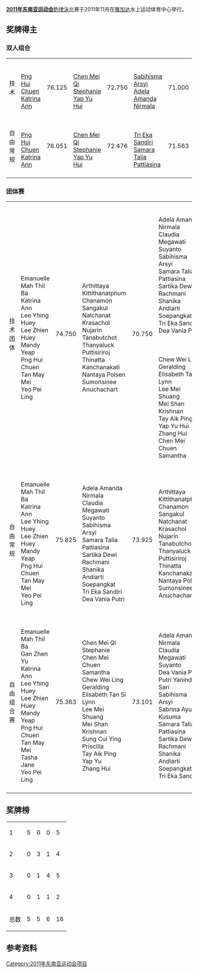 '''[[2011年东南亚运动会|2011年东南亚运动会]]'''[[韵律泳|韵律泳]]比赛于2011年11月在[[雅加达|雅加达]]水上运动体育中心举行。

==奖牌得主==
===双人组合===
{|{{MedalistTable|type=项目|labelwidth=150|columns=2}}
|-
|技术
|valign=top|{{flagIOC2|MAS|2011年东南亚运动会}}<br />[[Png_Hui_Chuen|Png Hui Chuen]]<br />[[Katrina_Ann|Katrina Ann]] || 76.125
|valign=top|{{flagIOC2|SIN|2011年东南亚运动会}}<br />[[Chen_Mei_Qi_Stephanie|Chen Mei Qi Stephanie]]<br />[[Yap_Yu_Hui|Yap Yu Hui]] || 72.750
|valign=top|{{flagIOC2|INA|2011年东南亚运动会}}<br />[[Sabihisma_Arsyi|Sabihisma Arsyi]]<br />[[Adela_Amanda_Nirmala|Adela Amanda Nirmala]] || 71.000
|-
|自由常规
|valign=top|{{flagIOC2|MAS|2011年东南亚运动会}}<br />[[Png_Hui_Chuen|Png Hui Chuen]]<br />[[Katrina_Ann|Katrina Ann]] || 76.051
|valign=top|{{flagIOC2|SIN|2011年东南亚运动会}}<br />[[Chen_Mei_Qi_Stephanie|Chen Mei Qi Stephanie]]<br />[[Yap_Yu_Hui|Yap Yu Hui]] || 72.476
|valign=top|{{flagIOC2|INA|2011年东南亚运动会}}<br />[[Tri_Eka_Sandiri|Tri Eka Sandiri]]<br />[[Samara_Talia_Pattiasina|Samara Talia Pattiasina]] || 71.563
|-
|}

===团体赛===
{|{{MedalistTable|type=项目|columns=2}}
|-
|rowspan=2|技术团体
|rowspan=2|{{flagIOC2team|MAS|2011年东南亚运动会}}<br>Emanuelle Mah Thil Ba<br>Katrina Ann<br>Lee Yhing Huey<br>Lee Zhien Huey<br>Mandy Yeap<br>Png Hui Chuen<br>Tan May Mei<br>Yeo Pei Ling||rowspan=2| 74.750
|rowspan=2|{{flagIOC2team|THA|2011年东南亚运动会}}<br>Arthittaya Kittithanatphum<br>Chanamon Sangakul<br>Natchanat Krasachol<br>Nujarin Tanabutchot<br>Thanyaluck Puttisiriroj<br>Thinatta Kanchanakati<br>Nantaya Polsen<br>Sumonsinee Anuchachart||rowspan=2| 70.750
|valign=top|{{flagIOC2team|INA|2011年东南亚运动会}}<br>Adela Amanda Nirmala<br>Claudia Megawati Suyanto<br>Sabihisma Arsyi<br>Samara Talia Pattiasina<br>Sartika Dewi Rachmani<br>Shanika Andiarti Soepangkat<br>Tri Eka Sandiri<br>Dea Vania Putri
 ||70.375
|-
|{{flagIOC2team|SIN|2011年东南亚运动会}}<br>Chew Wei Ling Geralding<br>Elisabeth Tan Si Lynn<br>Lee Mei Shuang<br>Mei Shan Krishnan<br>Tay Aik Ping<br>Yap Yu Hui<br>Zhang Hui<br>Chen Mei Chuen Samantha
  || 70.375 
|-
|自由常规
|valign=top|{{flagIOC2team|MAS|2011年东南亚运动会}}<br>Emanuelle Mah Thil Ba<br>Katrina Ann<br>Lee Yhing Huey<br>Lee Zhien Huey<br>Mandy Yeap<br>Png Hui Chuen<br>Tan May Mei<br>Yeo Pei Ling
 || 75.825
|valign=top|{{flagIOC2team|INA|2011年东南亚运动会}}<br>Adela Amanda Nirmala<br>Claudia Megawati Suyanto<br>Sabihisma Arsyi<br>Samara Talia Pattiasina<br>Sartika Dewi Rachmani<br>Shanika Andiarti Soepangkat<br>Tri Eka Sandiri<br>Dea Vania Putri
 || 73.925
|valign=top|{{flagIOC2team|THA|2011年东南亚运动会}}<br>Arthittaya Kittithanatphum<br>Chanamon Sangakul<br>Natchanat Krasachol<br>Nujarin Tanabutchot<br>Thanyaluck Puttisiriroj<br>Thinatta Kanchanakati<br>Nantaya Polsen<br>Sumonsinee Anuchachart
 || 72.113
|-
|自由组合赛
|valign=top|{{flagIOC2team|MAS|2011年东南亚运动会}}<br>Emanuelle Mah Thil Ba<br>Gan Zhen Yu<br>Katrina Ann<br>Lee Yhing Huey<br>Lee Zhien Huey<br>Mandy Yeap<br>Png Hui Chuen<br>Tan May Mei<br>Tasha Jane<br>Yeo Pei Ling
 || 75.363
|valign=top|{{flagIOC2team|SIN|2011年东南亚运动会}}<br>Chen Mei Qi Stephanie<br>Chen Mei Chuen Samantha<br>Chew Wei Ling Geralding<br>Elisabeth Tan Si Lynn<br>Lee Mei Shuang<br>Mei Shan Krishnan<br>Sung Cui Ying Priscilla<br>Tay Aik Ping<br>Yap Yu <br>Zhang Hui
 || 73.101
|valign=top|{{flagIOC2team|INA|2011年东南亚运动会}}<br>Adela Amanda Nirmala<br>Claudia Megawati Suyanto<br>Dea Vania Putri<br>Putri Yanindha Sari<br>Sabihisma Arsyi<br>Sabrina Ayunda Kusuma<br>Samara Talia Pattiasina<br>Sartika Dewi Rachmani<br>Shanika Andiarti Soepangkat<br>Tri Eka Sandiri
 || 71.713
|-
|}

==奖牌榜==
{| {{RankedMedalTable|class=wikitable sortable}}
|-
|1||align=left|{{flagIOC2team|MAS|2011年东南亚运动会}}||5||0||0||5
|-
|2||align=left|{{flagIOC2team|SIN|2011年东南亚运动会}}||0||3||1||4
|-bgcolor=ccccff
|3||align=left|{{flagIOC2team|INA|2011年东南亚运动会}}||0||1||4||5
|-
|4||align=left|{{flagIOC2team|THA|2011年东南亚运动会}}||0||1||1||2
|-
!colspan=2| 总数 || 5 || 5 || 6 || 16
|}

==参考资料==

{{2011年东南亚运动会项目}}

[[Category:2011年东南亚运动会项目|Category:2011年东南亚运动会项目]]
